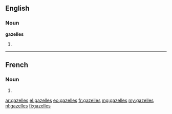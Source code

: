 ==English==

===Noun===
'''gazelles'''

# {{plural of|gazelle}}

----

==French==

===Noun===
{{head|fr|plural}} {{f-p}}

# {{plural of|gazelle|lang=fr}}

[[ar:gazelles]]
[[el:gazelles]]
[[eo:gazelles]]
[[fr:gazelles]]
[[mg:gazelles]]
[[my:gazelles]]
[[nl:gazelles]]
[[fi:gazelles]]